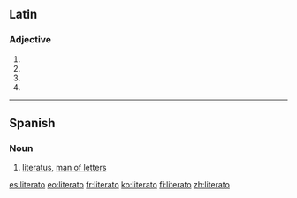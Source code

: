 ==Latin==

===Adjective===
{{la-adj-form|literātō}}

# {{inflection of|literatus|literātus|dat|m|s|lang=la}}
# {{inflection of|literatus|literātus|dat|n|s|lang=la}}
# {{inflection of|literatus|literātus|abl|m|s|lang=la}}
# {{inflection of|literatus|literātus|abl|n|s|lang=la}}


----

==Spanish==

===Noun===
{{es-noun|m|f=literata}}

# [[literatus]], [[man of letters]]

[[es:literato]]
[[eo:literato]]
[[fr:literato]]
[[ko:literato]]
[[fi:literato]]
[[zh:literato]]